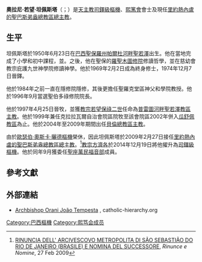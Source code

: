 {{Infobox Christian leader
| type             = cardinal
| honorific-prefix =
| name             = 奧拉尼·若望·坦佩斯塔<br />Orani João Tempesta
| honorific-suffix = [[熙篤會|熙篤會]]
| image            = Cardeal Tempesta.jpg
| birth_date       = {{birth date and age|1950|6|23|df=y}} 
| birth_place      = [[巴西|巴西]][[聖保羅州|聖保羅州]][[帕爾杜河畔聖若澤|帕爾杜河畔聖若澤]]
| title            = [[天主教里約熱內盧的聖巴斯弟盎總教區|天主教里約熱內盧的聖巴斯弟盎總教區總主教]]
| other_post       = 
| archdiocese      = 里約熱內盧的聖巴斯弟盎
| see              = 
| appointed        = 2009年2月27日
| enthroned        = 2009年4月19日
| ordination       = 1974年12月7日
| ordinated_by     = 
| consecration     = 1997年4月25日
| consecrated_by   = 
| motto            = {{unbulleted list|Ut omnes unum sint|（願他們眾人合而為一）}}
| cardinal         = 2014年2月22日
| created_cardinal_by = [[教宗方濟各|教宗方濟各]]
| rank             = [[樞機|司鐸級樞機]]
| predecessor      =  [[歐瑟伯·奧斯卡·曬德|歐瑟伯·奧斯卡·曬德]]
| successor        = （現任）
| coat_of_arms     = Coat of arms of Orani João Tempesta.svg
| previous_post    = {{unbulleted list|聖伯多祿修院院長（1996年－1997年）|[[天主教普雷圖河畔聖若澤教區|普雷圖河畔聖若澤教區主教]]（1997年－2004年）|克拉拉瓦爾自治會院區院牧（1999年－2002年）|[[天主教貝倫總教區|貝倫總教區主教]]（2004年－2009年）}}
}}

'''奧拉尼·若望·坦佩斯塔'''（{{lang-pt|Orani João Tempesta}}；{{bd|1950年|6月23日|catIdx=Orani João Tempesta}}）是[[天主教|天主教]][[樞機|司鐸級樞機]]、[[熙篤會|熙篤會]]會士及現任[[天主教里約熱內盧的聖巴斯弟盎總教區|里約熱內盧的聖巴斯弟盎總教區總主教]]。

==生平==
坦佩斯塔於1950年6月23日在[[巴西|巴西]][[聖保羅州|聖保羅州]][[帕爾杜河畔聖若澤|帕爾杜河畔聖若澤]]出生。他在當地完成了小學和初中課程，並{{what|在1967年位於聖貝爾納多-杜坎普熙篤會修院}}。之後，他在聖保的[[羅聖木圖修院|羅聖木圖修院]]修讀哲學，並在慈幼會教宗庇護九世神學院修讀神學。他於1969年2月2日成為終身修士，1974年12月7日晉鐸。

他於1984年之前一直在隱修院隱修，其後更擔任聖羅克堂區神父和學院教授。他於1996年9月當選聖伯多祿修院院長。

他於1997年4月25日晉牧，並獲[[教宗若望保祿二世|教宗若望保祿二世]]任命為[[天主教普雷圖河畔聖若澤教區|普雷圖河畔聖若澤教區主教]]。他於1999年兼任克拉拉瓦爾自治會院區院牧至該會院區2002年併入[[天主教瓜舒佩教區|瓜舒佩教區]]為止。他於2004年至2009年期間出任[[天主教貝倫總教區|貝倫總教區主教]]。

由於[[歐瑟伯·奧斯卡·曬德|歐瑟伯·奧斯卡·曬德]][[樞機|樞機]]榮休，因此坦佩斯塔於2009年2月27日接任[[天主教里約熱內盧的聖巴斯弟盎總教區|里約熱內盧的聖巴斯弟盎總教區總主教]]。<ref>[http://212.77.1.245/news_services/bulletin/news/23479.php?index=23479&lang=en RINUNCIA DELL' ARCIVESCOVO METROPOLITA DI SÃO SEBASTIÃO DO RIO DE JANEIRO (BRASILE) E NOMINA DEL SUCCESSORE]{{dead link|date=2017年12月 |bot=InternetArchiveBot |fix-attempted=yes }}, ''Rinunce e Nomine'', 27 Feb 2009</ref>[[教宗方濟各|教宗方濟各]]於2014年12月19日將他擢升為[[樞機|司鐸級樞機]]。他於同年9月獲委任[[聖座|聖座]][[萬民福音部|萬民福音部]]成員。

==參考文獻==
{{Reflist}}

==外部連結==
*[http://www.catholic-hierarchy.org/bishop/btempesta.html Archbishop Orani João Tempesta] {{Wayback|url=http://www.catholic-hierarchy.org/bishop/btempesta.html |date=20210316072730 }}, catholic-hierarchy.org

{{樞機團}}
[[Category:巴西樞機|Category:巴西樞機]]
[[Category:熙笃会成员|Category:熙笃会成员]]